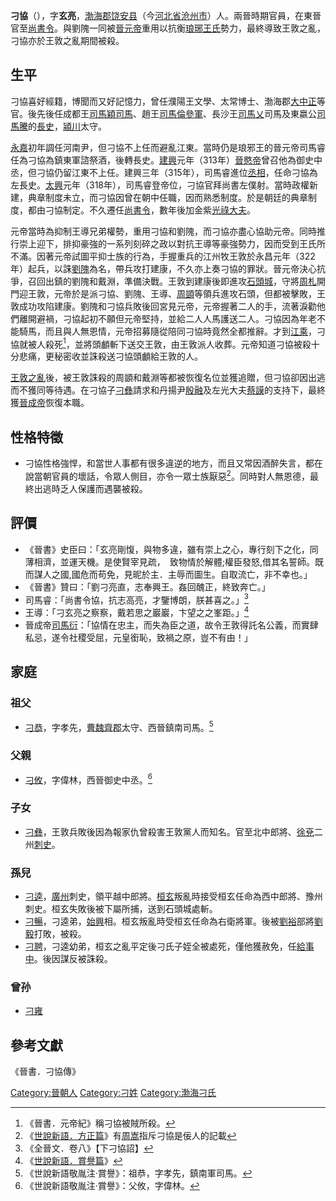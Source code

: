 '''刁協'''（{{bd|3世紀||322年|catIdx=D}}），字'''玄亮'''，[[勃海郡|渤海郡]][[饶安县_(东汉)|饶安县]]（今[[河北省|河北省]][[沧州市|沧州市]]）人。兩晉時期官員，在東晉官至[[尚書令|尚書令]]。與劉隗一同被[[晉元帝|晉元帝]]重用以抗衡[[琅琊王氏|琅琊王氏]]勢力，最終導致王敦之亂，刁協亦於王敦之亂期間被殺。

== 生平 ==
刁協喜好經籍，博聞而又好記憶力，曾任濮陽王文學、太常博士、渤海郡[[大中正|大中正]]等官。後先後任成都王[[司馬穎|司馬穎]][[司馬|司馬]]、趙王[[司馬倫|司馬倫]][[參軍|參軍]]、長沙王[[司馬乂|司馬乂]]司馬及東嬴公[[司馬騰|司馬騰]]的[[長史|長史]]，[[潁川郡|潁川]]太守。

[[永嘉_(西晋)|永嘉]]初年調任河南尹，但刁協不上任而避亂江東。當時仍是琅邪王的晉元帝司馬睿任為刁協為鎮東軍諮祭酒，後轉長史。[[建興_(晉愍帝)|建興]]元年（313年）[[晉愍帝|晉愍帝]]曾召他為御史中丞，但刁協仍留江東不上任。建興三年（315年），司馬睿進位[[丞相|丞相]]，任命刁協為左長史。[[太興|太興]]元年（318年），司馬睿登帝位，刁協官拜尚書左僕射。當時政權新建，典章制度未立，而刁協因曾在朝中任職，因而熟悉制度。於是朝廷的典章制度，都由刁協制定。不久遷任[[尚書令|尚書令]]，數年後加金紫[[光祿大夫|光祿大夫]]。

元帝當時為抑制王導兄弟權勢，重用刁協和劉隗，而刁協亦盡心協助元帝。同時推行崇上迎下，排抑豪強的一系列刻碎之政以對抗王導等豪強勢力，因而受到王氏所不滿。因著元帝試圖平抑士族的行為，手握重兵的江州牧王敦於永昌元年（322年）起兵，以誅[[劉隗|劉隗]]為名，帶兵攻打建康，不久亦上奏刁協的罪狀。晉元帝決心抗爭，召回出鎮的劉隗和戴淵，準備決戰。王敦到建康後即進攻[[石頭城|石頭城]]，守將[[周札|周札]]開門迎王敦，元帝於是派刁協、劉隗、王導、[[周顗|周顗]]等領兵進攻石頭，但都被擊敗，王敦成功攻陷建康。劉隗和刁協兵敗後回宮見元帝，元帝握著二人的手，流著淚勸他們離開避禍，刁協起初不願但元帝堅持，並給二人人馬護送二人。刁協因為年老不能騎馬，而且與人無恩情，元帝招募隨從陪同刁協時竟然全都推辭。才到[[江乘|江乘]]，刁協就被人殺死<ref>《晉書．元帝紀》稱刁協被賊所殺。</ref>，並將頭顱斬下送交王敦，由王敦派人收葬。元帝知道刁協被殺十分悲痛，更秘密收並誅殺送刁協頭顱給王敦的人。

[[王敦之亂|王敦之亂]]後，被王敦誅殺的周顗和戴淵等都被恢復名位並獲追贈，但刁協卻因出逃而不獲同等待遇。在刁協子[[刁彝|刁彝]]請求和丹揚尹[[殷融|殷融]]及左光大夫[[蔡謨|蔡謨]]的支持下，最終獲[[晉成帝|晉成帝]]恢復本職。

== 性格特徵 ==
*刁協性格強悍，和當世人事都有很多違逆的地方，而且又常因酒醉失言，都在說當朝官員的壞話，令眾人側目，亦令一眾士族厭惡<REF>《[[s:世說新語/方正|世說新語．方正篇]]》有[[周嵩|周嵩]]指斥刁協是佞人的記載</REF>。同時對人無恩德，最終出逃時乏人保護而遇襲被殺。

== 評價 ==
*《晉書》史臣曰：「玄亮剛愎，與物多違，雖有崇上之心，專行刻下之化，同薄相濟，並運天機。是使賢宰見疏，　致物情於解體;權臣發怒,借其名誓師。既而謀人之國,國危而苟免，見昵於主．主辱而圖生。自取流亡，非不幸也。」
*《晉書》贊曰：「劉刁亮直，志奉興王。姦回醜正，終致奔亡。」
*司馬睿：「尚書令協，抗志高亮，才鑒博朗，朕甚喜之。」<REF>《全晉文．卷八》【下刁協詔】</REF>
*王導：「刁玄亮之察察，戴若思之巖巖，卞望之之峯距。」<ref>《[[s:世說新語/賞譽|世說新語．賞譽篇]]》</ref>
*晉成帝[[司馬衍|司馬衍]]：「協情在忠主，而失為臣之道，故令王敦得託名公義，而實肆私忌，遂令社稷受屈，元皇銜恥，致禍之原，豈不有由！」

== 家庭 ==
{{main|渤海刁氏世系圖}}
=== 祖父 ===
*[[刁恭|刁恭]]，字孝先，[[曹魏|曹魏]][[齊郡|齊郡]]太守、西晉鎮南司馬。<ref>《世說新語敬胤注·賞譽》：祖恭，字孝先，鎮南軍司馬。</ref>

=== 父親 ===
*[[刁攸|刁攸]]，字偉林，西晉御史中丞。<ref>《世說新語敬胤注·賞譽》：父攸，字偉林。</ref>
=== 子女 ===
*[[刁彝|刁彝]]，王敦兵敗後因為報家仇曾殺害王敦黨人而知名。官至北中郎將、[[徐州|徐]][[兗州|兗]]二州[[刺史|刺史]]。
=== 孫兒 ===
*[[刁逵|刁逵]]，[[廣州|廣州]]刺史，領平越中郎將。[[桓玄|桓玄]]叛亂時接受桓玄任命為西中郎將、豫州刺史。桓玄失敗後被下屬所捕，送到石頭城處斬。
*[[刁暢|刁暢]]，刁逵弟，[[始興|始興]]相。桓玄叛亂時受桓玄任命為右衛將軍。後被[[劉裕|劉裕]]部將[[劉毅|劉毅]]打敗，被殺。
*[[刁聘|刁聘]]，刁逵幼弟，桓玄之亂平定後刁氏子姪全被處死，僅他獲赦免，任[[給事中|給事中]]。後因謀反被誅殺。
=== 曾孙 ===
*[[刁雍|刁雍]]

==參考文獻==
《晉書．刁協傳》
<div class="references-small">
<references></references>
</div>
[[Category:晉朝人|Category:晉朝人]]
[[Category:刁姓|Category:刁姓]]
[[Category:渤海刁氏|Category:渤海刁氏]]